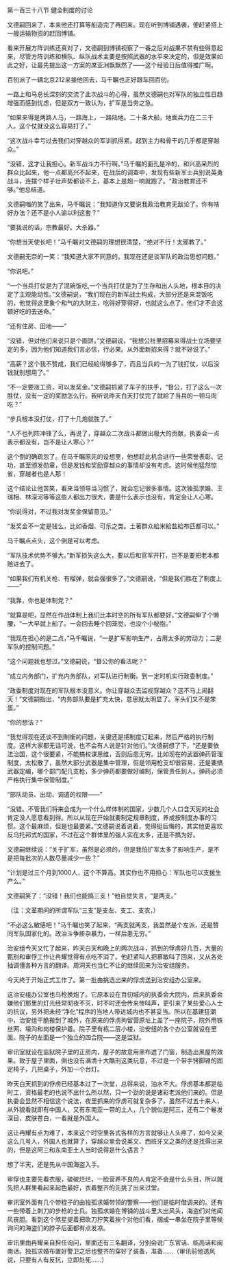 

第一百三十八节 健全制度的讨论

文德嗣回来了，本来他还打算等船造完了再回来。现在听到博铺遇袭，便赶紧搭上一艘运输物资的赶回博铺。

看来开展方阵训练还真对了，文德嗣到博铺视察了一番之后对战果不禁有些得意起来，尽管方阵训练和横队、纵队战术主要是按照武器的水平来决定的，但是效果如此之好，让最先提出这一方案的席亚洲飘飘然了――这个经验日后值得推广啊。

百仞派了一辆北京212来接他回去，马千瞩也正好跟车回百仞。

一路上和马总长深刻的交流了此次战斗的心得，虽然文德嗣也对军队的独立性日趋增强而感到忧虑，但是双方一致认为，扩军是当务之急。

“如果来得是两路人马，一路海上，一路陆地。二十条大船，地面兵力在二三千人。这个仗就没这么容易打了。”

“这次战斗幸亏过去我们对穿越众的军训抓得紧。起到主力和骨干的几乎都是穿越众。”

“没错，这才让我担心。新军战斗力不行啊。”马千瞩的面孔是冷的，和兴高采烈的群众比起来，他一点都高兴不起来，在战后的调查中，发现有些新军士兵别说英勇战斗，连摆个样子壮声势都谈不上，基本上是炮一响就跑了。“政治教育还不够。”他总结道。

文德嗣嗤的笑了出来，马千瞩说：“我知道你又要说我政治教育无敌论了。你有啥好办法？还不是小人谕以利这套？”

“要我说的话，宗教最好。大杀器。”

“你想当天使长吧！”马千瞩对文德嗣的理想很清楚，“绝对不行！太邪教了。”

文德嗣无奈的一笑：“我知道大家不同意的。我现在还是谈军队的政治思想问题。”

“你说吧。”

“一个当兵打仗是为了混碗饭吃,一个当兵打仗是为了生存和出人头地，根本目的决定了主观能动性。”文德嗣说，“我们现在的新军战士构成，大部分还是来混饭吃的，他觉得这里象个和气的大财主，吃得好穿得好，也就这么点了。他们才不会这顿好吃的去送命。”

“还有住房、田地――”

“没错，但对他们来说只是个画饼。”文德嗣说，“我想公社里招募来得战士立场要坚定的多，因为他们知道我们言必信，行必果。从外面新招来得？就不好说了。”

“高薪？这个我不赞成，我们已经給得够多了，而且当兵的一为了钱打仗，以后没钱就别想用了。”

“不一定要涨工资，可以发奖金。”文德嗣抓紧了车子的扶手，“督公，打了这么一次胜仗，没有一定的奖励怎么行。我听说昨天白天打仗完了就給了当兵的一顿马肉吃？”

“步兵根本没打仗，打了十几炮就胜了。”

“人不也列阵冲锋了么，再说了，穿越众二次战斗都做出极大的贡献，执委会一点表示都没有，岂不是让人寒心？”

这个倒的确疏忽了。在马千瞩原先的设想里，他想趁此机会进行一些荣誉表彰、记功，甚至颁发勋章，但是发钱和奖励穿越众的事情却没有考虑。这时候他猛然惊省，穿越者也是人那！

这个结论让他苦笑，看来当领导当习惯了，就会忘记很多事情。这次独孤求婚、王瑞相、林深河等等这些人都出力很大，要是什么表示也没有，肯定会让人心寒。

“你说得对，不过我对发奖金保留意见。”

“发奖金不一定是钱么，比如香烟、可乐之类。土著群众給米給盐給布匹都可以。”

马千瞩点点头，这个倒是可以考虑。

“军队技术优势不够大。”新军损失这么大，要以后和官军开打，岂不是要把老本都赔进去了。

“如果我们有机关枪、有榴弹，就会强很多了。”文德嗣说，“但是我们胜在了制度上――”

“我靠，你也是体制党？”

“就算是吧，显然在作战体制上我们比本时空的所有军队都要好。”文德嗣伸了个懒腰，“一大早就上船了。一会回去睡个回笼觉，也没个小秘抱。”

“我现在担心的是二点，”马千瞩说，“一是扩军影响生产，占用太多的劳动力；二是军队的控制问题。”

“这个问题我也想过。”文德嗣说，“督公你的看法呢？”

“成立内务部门，扩充内务部队，对军队进行制衡。到一定时机实行政委制度。”

“政委制度对现在的军队根本没意义。你让穿越众去监视穿越众？这不马上闹翻天！”文德嗣指出，“内务部队要是扩充太快，意思就太明显了。军头们又不是笨蛋。”

“你的想法？”

“我觉得现在还谈不到制衡的问题，关键还是把制度订起来，然后严格的执行制度。这样大家都无话可说，也不会有人说是针对他们。”文德嗣想了下，“还是要依法治国，这个很要紧，不能搞权谋思维，否则后患无穷。比如现在的武器弹药管理制度，太松散了，虽然大部分武器是集中管理，但是领用枪支却很容易，还是要搞武器定编，哪个部门配几支枪，多少弹药都要做好编制，保管责任到人。弹药必须严格执行集中保管制度。”

“部队动员、出动、调遣的权限——”

“没错。不管我们将来会成为一个什么样体制的国家，少数几个人口含天宪的社会肯定没人愿意看到得。所以从现在开始就要制定规章制度，养成按制度办事的习惯。这个最麻烦，但是也最要紧。”文德嗣说着说着，觉得挺后悔的，其实他更喜欢反乌托邦式的国家，不过在这个群体里的强人实在太多，还是不搞为好。

文德嗣继续说：“关于扩军，虽然是必须的，但是我怕扩军太多了影响生产，是不是把每批次的人数尽量减少一些？”

“计划是过三个月到1000人，这个不算高。其实你也不用担心：军队也可以支援生产么。”

文德嗣笑了：“没错！我们也能搞三支！”他自觉失言，“是两支。”

（注：文革期间的所谓军队“三支”是支左、支工、支农，）

“不必这么敏感吧！”马千瞩也笑了起来，“两支就两支，我虽然是个左派，还是赞同军队国家化的。政治斗争掺杂暴力，一样后患无穷。”

治安组今天又忙了起来，昨天白天和晚上的两次战斗，抓到的俘虏好几百，大量的甄别和审俘工作让冉耀觉得有点吃不消了。他赶紧叫人把慕敏叫了回来，又从各处抽调懂各种方言的翻译。周洞天也当仁不让的继续回来为治安组服务。

今天终于开始正式工作了。第一批由挑选出来的俘虏送到治安组办公室来。

这治安组办公室也鸟枪换炮了。它原本设在百仞城内的执委会大院内，后来执委会嫌他们那里的灯光经常彻夜不灭，时不时还会传来惨叫声，更引来了某些爱心人士的抗议，另外把未经“净化”程序的当地人带进城内也不甚妥当。所以在基建狂潮中，治安组干脆搬到了城外，在原来的俘虏拘留营原址上盖了一座院子，院外用铁丝网、壕沟和岗楼保护着。院子里有栋二层小楼，治安组的各个办公室就设在里面。院子的左面是一个独立的四合院――这是监狱。

审讯室就设在监狱院子里的正房内，屋子的故意用黑布遮了门窗，制造出黑屋的效果。致于屋子里面，倒也没有满清十大酷刑这类玩意，不过是一个带手铐脚镣的固定椅子，几把桌子，外加一个台灯。

昨天白天抓到的俘虏已经基本过了一次堂，总得来说，油水不大。俘虏基本都是临时工，资格最老的也说不出什么所以然，只一个劲的说是诸彩老派他们来的。但是执委会显然不相信这个说法，夜里抓来的俘虏可就复杂多了，虽然不过五十来人，从外貌看就即有中国人，又有东南亚一带的土人，几个貌似是阿三，还有二个鬈发深目，皮肤苍白，一看就是外国人。

这让冉耀有点为难了，本来这个时空里各式各样的方言就够让人头疼了，如今又来这么几号人，外国人也就算了，穿越众里会说英文、西班牙文之类的还是找得出来的，但是这阿三和东南亚土人当时说得是什么语言？

想了半天，还是先从中国海盗入手。

审俘也主要先看衣服，破破烂烂，一脸营养不良的人肯定不会是什么头目，所以就先把人群里看起来起色最好，衣着整齐的先挑了出来过堂。

审讯室外面有几个带棍子的由独孤求婚带领的警察――他们是临时借调来的。还有一些带着上刺刀的步枪的士兵。独孤求婚在博铺的战斗里大出风头，海盗们对他闻风丧胆。看到这个煞星提着把砍刀狞笑着挨个对他们看，捆成一串坐在院子里等候询问的海盗们的脖子后面都有点发凉。

审讯里由冉耀亲自担任询问，里面还有三名翻译，分别会说广东官话、临高话和闽南话。独孤求婚布置好警卫之后也整齐的穿好了装备，准备……（审讯前他透风说，只要有人有反抗，立即处死……）

